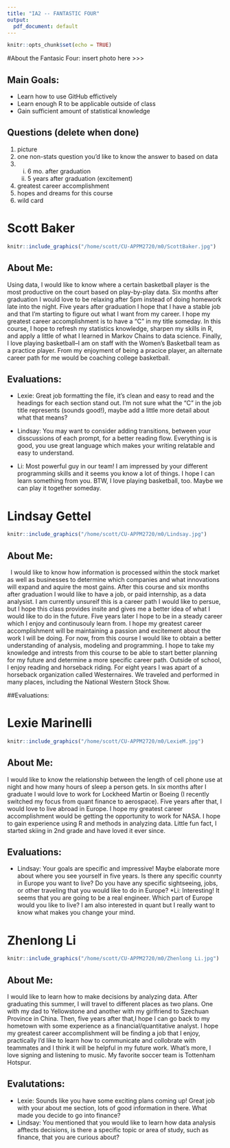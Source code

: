 ```yaml
---
title: "IA2 -- FANTASTIC FOUR"
output:
  pdf_document: default
---
```


```r
knitr::opts_chunk$set(echo = TRUE)
```
#About the Fantasic Four:
insert photo here >>> 

## Main Goals:

* Learn how to use GitHub effictively
* Learn enough R to be applicable outside of class
* Gain sufficient amount of statistical knowledge

## Questions (delete when done)

1. picture
2. one non-stats question you'd like to know the answer to based on data
3. i. 6 mo. after graduation
   ii. 5 years after graduation
   (excitement)
4. greatest career accomplishment
5. hopes and dreams for this course
6. wild card

# Scott Baker
```r
knitr::include_graphics("/home/scott/CU-APPM2720/m0/ScottBaker.jpg")
```

## About Me:
Using data, I would like to know where a certain basketball player is the most productive on the court based on play-by-play data. Six months after graduation I would love to be relaxing after 5pm instead of doing homework late into the night. Five years after graduation I hope that I have a stable job and that I'm starting to figure out what I want from my career. I hope my greatest career accomplishment is to have a "C" in my title someday. In this course, I hope to refresh my statistics knowledge, sharpen my skills in R, and apply a little of what I learned in Markov Chains to data science. Finally, I love playing basketball--I am on staff with the Women's Basketball team as a practice player. From my enjoyment of being a pracice player, an alternate career path for me would be coaching college basketball.

## Evaluations:
* Lexie: Great job formatting the file, it's clean and easy to read and the headings for each section stand out. I'm not sure what the "C" in the job title represents (sounds good!), maybe add a little more detail about what that means?
* Lindsay: You may want to consider adding transitions, between your disscussions of each prompt, for a better reading flow. Everything is is good, you use great language which makes your writing relatable and easy to understand. 

* Li: Most powerful guy in our team! I am impressed by your different programming skills and it seems you know a lot of things. I hope I can learn something from you. BTW, I love playing basketball, too. Maybe we can play it together someday.



# Lindsay Gettel
```r
knitr::include_graphics("/home/scott/CU-APPM2720/m0/Lindsay.jpg")
```

## About Me:
  I would like to know how information is processed within the stock market as well as businesses to determine which companies and what innovations will expand and aquire the most gains. After this course and six months after graduation I would like to have a job, or paid internship, as a data analysist. I am currently unsureif this is a career path I would like to persue, but I hope this class provides insite and gives me a better idea of what I would like to do in the future. Five years later I hope to be in a steady career which I enjoy and continusouly learn from. I hope my greatest career accomplishment will be maintaining a passion and excitement about the work I will be doing. For now, from this course I would like to obtain a better understanding of analysis, modeling and programming. I hope to take my knowledge and intrests from this course to be able to start better planning for my future and determine a more specific career path. Outside of school, I enjoy reading and horseback riding. For eight years I was apart of a horseback organization called Westernaires. We traveled and performed in many places, including the National Western Stock Show.

##Evaluations:






# Lexie Marinelli
```r
knitr::include_graphics("/home/scott/CU-APPM2720/m0/LexieM.jpg")
```

## About Me:
I would like to know the relationship between the length of cell phone use at night and how many hours of sleep a person gets. In six months after I graduate I would love to work for Lockheed Martin or Boeing (I recently switched my focus from quant finance to aerospace). Five years after that, I would love to live abroad in Europe. I hope my greatest career accomplishment would be getting the opportunity to work for NASA. I hope to gain experience using R and methods in analyzing data. Little fun fact, I started skiing in 2nd grade and have loved it ever since.



## Evaluations:
* Lindsay: Your goals are specific and impressive! Maybe elaborate more about where you see yourself in five years. Is there any specific counrty in Europe you want to live? Do you have any specific sightseeing, jobs, or other traveling that you would like to do in Europe?
*Li: Interesting! It seems that you are going to be a real engineer. Which part of Europe would you like to live? I am also interested in quant but I really want to know what makes you change your mind.





# Zhenlong Li
```r
knitr::include_graphics("/home/scott/CU-APPM2720/m0/Zhenlong Li.jpg")
```

## About Me:
I would like to learn how to make decisions by analyzing data. After graduating this summer, I will travel to different places as two plans. One with my dad to Yellowstone and another with my girlfriend to Szechuan Province in China. Then, five years after that,I hope I can go back to my hometown with some experience as a financial/quantitative analyst. I hope my greatest career accomplishment will be finding a job that I enjoy, practically I'd like to learn how to communicate and collobrate with teammates and I think it will be helpful in my future work. What's more, I love signing and listening to music. My favorite soccer team is Tottenham Hotspur. 


## Evalutations:
* Lexie: Sounds like you have some exciting plans coming up! Great job with your about me section, lots of good information in there. What made you decide to go into finance?
* Lindsay: You mentioned that you would like to learn how data analysis afftects decisions, is there a specific topic or area of study, such as finance, that you are curious about?

